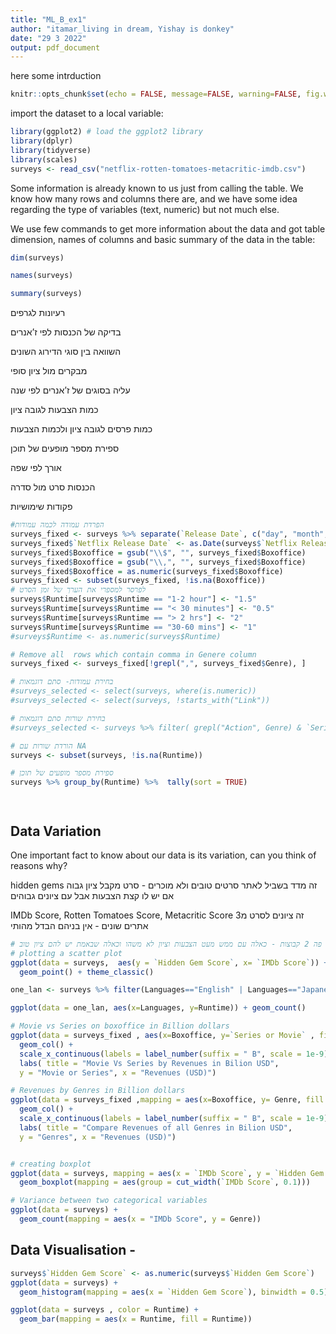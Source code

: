 ```yaml
---
title: "ML_B_ex1"
author: "itamar_living in dream, Yishay is donkey"
date: "29 3 2022"
output: pdf_document
---
```



here some intrduction
```r
knitr::opts_chunk$set(echo = FALSE, message=FALSE, warning=FALSE, fig.width=8, fig.height=3)
```

import the dataset to a local variable:
```r
library(ggplot2) # load the ggplot2 library
library(dplyr)
library(tidyverse)
library(scales)
surveys <- read_csv("netflix-rotten-tomatoes-metacritic-imdb.csv")
```

Some information is already known to us just from calling the table. We know how many rows and columns there are, and we have some idea regarding the type of variables (text, numeric) but not much else.

We use few commands to get more information about the data and got table dimension, names of columns and basic summary of the data in the table:

```r
dim(surveys)

names(surveys)  

summary(surveys) 
```

רעיונות לגרפים

בדיקה של הכנסות לפי ז'אנרים

השוואה בין סוגי הדירוג השונים

מבקרים מול ציון סופי


עליה בסוגים של ז'אנרים לפי שנה 

כמות הצבעות לגובה ציון

כמות פרסים לגובה ציון ולכמות הצבעות


ספירת מספר מופעים של תוכן

אורך לפי שפה 

הכנסות סרט מול סדרה


פקודות שימושיות 
```r

#הפרדת עמודה לכמה עמודות
surveys_fixed <- surveys %>% separate(`Release Date`, c("day", "month", "year"), sep = " ", convert = TRUE)
surveys_fixed$`Netflix Release Date` <- as.Date(surveys$`Netflix Release Date`)
surveys_fixed$Boxoffice = gsub("\\$", "", surveys_fixed$Boxoffice)
surveys_fixed$Boxoffice = gsub("\\,", "", surveys_fixed$Boxoffice)
surveys_fixed$Boxoffice = as.numeric(surveys_fixed$Boxoffice)
surveys_fixed <- subset(surveys_fixed, !is.na(Boxoffice))
# לפרסר למספרי את הערך של זמן הסרט
surveys$Runtime[surveys$Runtime == "1-2 hour"] <- "1.5"
surveys$Runtime[surveys$Runtime == "< 30 minutes"] <- "0.5"
surveys$Runtime[surveys$Runtime == "> 2 hrs"] <- "2"
surveys$Runtime[surveys$Runtime == "30-60 mins"] <- "1"
#surveys$Runtime <- as.numeric(surveys$Runtime)

# Remove all  rows which contain comma in Genere column 
surveys_fixed <- surveys_fixed[!grepl(",", surveys_fixed$Genre), ]

# בחירת עמודות- סתם דוגמאות
#surveys_selected <- select(surveys, where(is.numeric))
#surveys_selected <- select(surveys, !starts_with("Link"))

# בחירת שורות סתם דוגמאות 
#surveys_selected <- surveys %>% filter( grepl("Action", Genre) & `Series or Movie` == "Movie")

# הורדת שורות עם NA
surveys <- subset(surveys, !is.na(Runtime))

# ספירת מספר מופעים של תוכן
surveys %>% group_by(Runtime) %>%  tally(sort = TRUE)




```

## Data Variation

One important fact to know about our data is its variation, can you think of reasons why? 

hidden gems 
זה מדד בשביל לאתר סרטים טובים ולא מוכרים - סרט מקבל ציון גבוה אם יש לו קצת הצבעות אבל עם ציונים גבוהים

IMDb Score, Rotten Tomatoes Score, Metacritic Score
זה ציונים לסרט מ3 אתרים שונים - אין בניהם הבדל מהותי

```r

# אפשר לומר שיש פה 2 קבוצות - כאלה עם ממש מעט הצבעות וציון לא משהו וכאלה שבאמת יש להם ציון טוב
# plotting a scatter plot 
ggplot(data = surveys,  aes(y = `Hidden Gem Score`, x= `IMDb Score`)) +
  geom_point() + theme_classic()

one_lan <- surveys %>% filter(Languages=="English" | Languages=="Japanese" | Languages=="Korean" | Languages=="Spanish" | Languages=="Hindi" | Languages=="French" | Languages=="German")

ggplot(data = one_lan, aes(x=Languages, y=Runtime)) + geom_count()

# Movie vs Series on boxoffice in Billion dollars 
ggplot(data = surveys_fixed , aes(x=Boxoffice, y=`Series or Movie` , fill = `Series or Movie`)) +
  geom_col() + 
  scale_x_continuous(labels = label_number(suffix = " B", scale = 1e-9))+ 
  labs( title = "Movie Vs Series by Revenues in Bilion USD",
  y = "Movie or Series", x = "Revenues (USD)")

# Revenues by Genres in Billion dollars 
ggplot(data = surveys_fixed ,mapping = aes(x=Boxoffice, y= Genre, fill = Genre)) +
  geom_col() + 
  scale_x_continuous(labels = label_number(suffix = " B", scale = 1e-9))+ 
  labs( title = "Compare Revenues of all Genres in Bilion USD",
  y = "Genres", x = "Revenues (USD)")


# creating boxplot
ggplot(data = surveys, mapping = aes(x = `IMDb Score`, y = `Hidden Gem Score`)) + 
  geom_boxplot(mapping = aes(group = cut_width(`IMDb Score`, 0.1)))

# Variance between two categorical variables
ggplot(data = surveys) +
  geom_count(mapping = aes(x = "IMDb Score", y = Genre))

```


## Data Visualisation - 

```r

surveys$`Hidden Gem Score` <- as.numeric(surveys$`Hidden Gem Score`)
ggplot(data = surveys) +
  geom_histogram(mapping = aes(x = `Hidden Gem Score`), binwidth = 0.5)

ggplot(data = surveys , color = Runtime) + 
  geom_bar(mapping = aes(x = Runtime, fill = Runtime))

```


